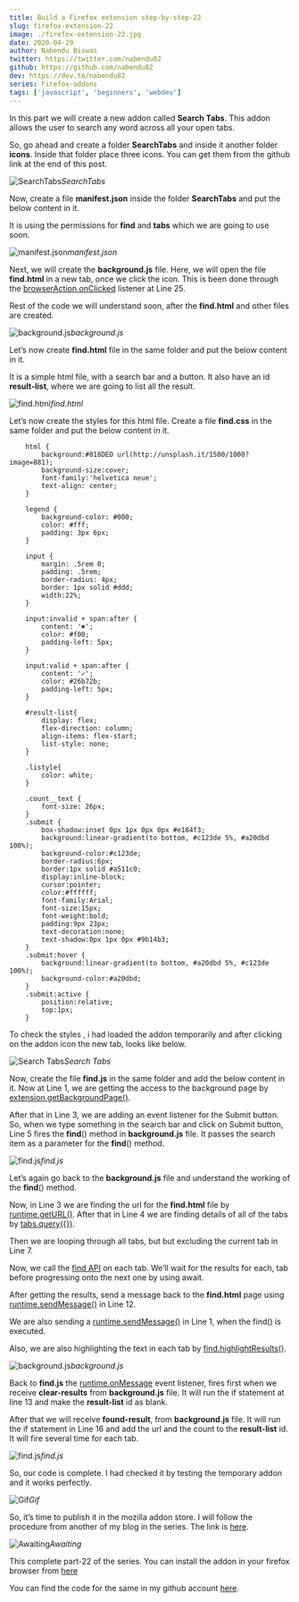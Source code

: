```yaml
---
title: Build a Firefox extension step-by-step-22
slug: firefox-extension-22
image: ./firefox-extension-22.jpg
date: 2020-04-29
author: Nabendu Biswas
twitter: https://twitter.com/nabendu82
github: https://github.com/nabendu82
dev: https://dev.to/nabendu82
series: Firefox-addons
tags: ['javascript', 'beginners', 'webdev']
---
```


In this part we will create a new addon called **Search Tabs**. This addon allows the user to search any word across all your open tabs.

So, go ahead and create a folder **SearchTabs** and inside it another folder **icons**. Inside that folder place three icons. You can get them from the github link at the end of this post.

![SearchTabs](https://ik.imagekit.io/thewebdev/FirefoxAddons/22/1_PzH6YzcvO.png)*SearchTabs*

Now, create a file **manifest.json** inside the folder **SearchTabs** and put the below content in it.

It is using the permissions for **find** and **tabs** which we are going to use soon.

![manifest.json](https://ik.imagekit.io/thewebdev/FirefoxAddons/22/2_menZUfJGV.png)*manifest.json*

Next, we will create the **background.js** file. Here, we will open the file **find.html** in a new tab, once we click the icon. This is been done through the [browserAction.onClicked](https://developer.mozilla.org/en-US/docs/Mozilla/Add-ons/WebExtensions/API/browserAction/onClicked) listener at Line 25.

Rest of the code we will understand soon, after the **find.html** and other files are created.

![background.js](https://ik.imagekit.io/thewebdev/FirefoxAddons/22/3_TJuBnmD5j.png)*background.js*

Let’s now create **find.html** file in the same folder and put the below content in it.

It is a simple html file, with a search bar and a button. It also have an id **result-list**, where we are going to list all the result.

![find.html](https://ik.imagekit.io/thewebdev/FirefoxAddons/22/4_y2LeZg3r7b.png)*find.html*

Let’s now create the styles for this html file. Create a file **find.css** in the same folder and put the below content in it.

<div className={styles.code__block}>

```
    html {
        background:#018DED url(http://unsplash.it/1500/1000?image=881);
        background-size:cover;
        font-family:'helvetica neue';
        text-align: center;
    }

    legend {
        background-color: #000;
        color: #fff;
        padding: 3px 6px;
    }

    input {
        margin: .5rem 0;
        padding: .5rem;
        border-radius: 4px;
        border: 1px solid #ddd;
        width:22%;
    }

    input:invalid + span:after {
        content: '✖';
        color: #f00;
        padding-left: 5px;
    }

    input:valid + span:after {
        content: '✓';
        color: #26b72b;
        padding-left: 5px;
    }

    #result-list{
        display: flex;
        flex-direction: column;
        align-items: flex-start;
        list-style: none;
    }

    .listyle{
        color: white;
    }

    .count__text {
        font-size: 26px;
    }
    .submit {
        box-shadow:inset 0px 1px 0px 0px #e184f3;
        background:linear-gradient(to bottom, #c123de 5%, #a20dbd 100%);
        background-color:#c123de;
        border-radius:6px;
        border:1px solid #a511c0;
        display:inline-block;
        cursor:pointer;
        color:#ffffff;
        font-family:Arial;
        font-size:15px;
        font-weight:bold;
        padding:9px 23px;
        text-decoration:none;
        text-shadow:0px 1px 0px #9b14b3;
    }
    .submit:hover {
        background:linear-gradient(to bottom, #a20dbd 5%, #c123de 100%);
        background-color:#a20dbd;
    }
    .submit:active {
        position:relative;
        top:1px;
    }
```

</div>

To check the styles , i had loaded the addon temporarily and after clicking on the addon icon the new tab, looks like below.

![Search Tabs](https://ik.imagekit.io/thewebdev/FirefoxAddons/22/5_O2oPJsEe0B.png)*Search Tabs*

Now, create the file **find.js** in the same folder and add the below content in it. Now at Line 1, we are getting the access to the background page by [extension.getBackgroundPage()](https://developer.mozilla.org/en-US/docs/Mozilla/Add-ons/WebExtensions/API/extension/getBackgroundPage).

After that in Line 3, we are adding an event listener for the Submit button. So, when we type something in the search bar and click on Submit button, Line 5 fires the **find**() method in **background.js** file. It passes the search item as a parameter for the **find**() method.

![find.js](https://ik.imagekit.io/thewebdev/FirefoxAddons/22/6_RALwKt5ZIr.png)*find.js*

Let’s again go back to the **background.js** file and understand the working of the **find**() method.

Now, in Line 3 we are finding the url for the **find.html** file by [runtime.getURL()](https://developer.mozilla.org/en-US/docs/Mozilla/Add-ons/WebExtensions/API/runtime/getURL). After that in Line 4 we are finding details of all of the tabs by [tabs.query({})](https://developer.mozilla.org/en-US/docs/Mozilla/Add-ons/WebExtensions/API/tabs/query).

Then we are looping through all tabs, but but excluding the current tab in Line 7.

Now, we call the [find API](https://developer.mozilla.org/en-US/docs/Mozilla/Add-ons/WebExtensions/API/find/find) on each tab. We’ll wait for the results for each, tab before progressing onto the next one by using await.

After getting the results, send a message back to the **find.html** page using [runtime.sendMessage()](https://developer.mozilla.org/en-US/docs/Mozilla/Add-ons/WebExtensions/API/runtime/sendMessage) in Line 12.

We are also sending a [runtime.sendMessage()](https://developer.mozilla.org/en-US/docs/Mozilla/Add-ons/WebExtensions/API/runtime/sendMessage) in Line 1, when the find() is executed.

Also, we are also highlighting the text in each tab by [find.highlightResults()](https://developer.mozilla.org/en-US/docs/Mozilla/Add-ons/WebExtensions/API/find/highlightResults).

![background.js](https://ik.imagekit.io/thewebdev/FirefoxAddons/22/7_3U8KXxb9A.png)*background.js*

Back to **find.js** the [runtime.onMessage](https://developer.mozilla.org/en-US/docs/Mozilla/Add-ons/WebExtensions/API/runtime/onMessage) event listener, fires first when we receive **clear-results** from **background.js** file. It will run the if statement at line 13 and make the **result-list** id as blank.

After that we will receive **found-result**, from **background.js** file. It will run the if statement in Line 16 and add the url and the count to the **result-list** id. It will fire several time for each tab.

![find.js](https://ik.imagekit.io/thewebdev/FirefoxAddons/22/8_e5omEFueV.png)*find.js*

So, our code is complete. I had checked it by testing the temporary addon and it works perfectly.

![Gif](https://ik.imagekit.io/thewebdev/FirefoxAddons/22/9_NR8j5NA6BD.gif)*Gif*

So, it’s time to publish it in the mozilla addon store. I will follow the procedure from another of my blog in the series. The link is [here](https://thewebdev.tech/firefox-extension-2).

![Awaiting](https://ik.imagekit.io/thewebdev/FirefoxAddons/22/10_pwg7_qF2n.png)*Awaiting*

This complete part-22 of the series. You can install the addon in your firefox browser from [here](https://addons.mozilla.org/en-US/firefox/addon/search-word-tabs/)

You can find the code for the same in my github account [here](https://github.com/nabendu82/Addons).
